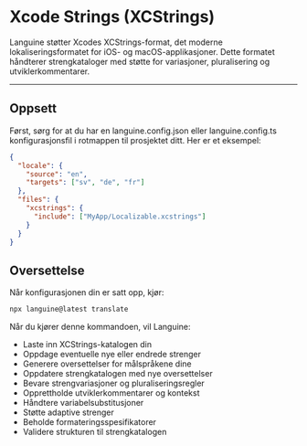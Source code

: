 # Xcode Strings (XCStrings)

Languine støtter Xcodes XCStrings-format, det moderne lokaliseringsformatet for iOS- og macOS-applikasjoner. Dette formatet håndterer strengkataloger med støtte for variasjoner, pluralisering og utviklerkommentarer.

---

## Oppsett

Først, sørg for at du har en languine.config.json eller languine.config.ts konfigurasjonsfil i rotmappen til prosjektet ditt. Her er et eksempel:

```json
{
  "locale": {
    "source": "en",
    "targets": ["sv", "de", "fr"]
  },
  "files": {
    "xcstrings": {
      "include": ["MyApp/Localizable.xcstrings"]
    }
  }
}
```

## Oversettelse

Når konfigurasjonen din er satt opp, kjør:

```bash
npx languine@latest translate
```

Når du kjører denne kommandoen, vil Languine:

- Laste inn XCStrings-katalogen din
- Oppdage eventuelle nye eller endrede strenger
- Generere oversettelser for målspråkene dine
- Oppdatere strengkatalogen med nye oversettelser
- Bevare strengvariasjoner og pluraliseringsregler
- Opprettholde utviklerkommentarer og kontekst
- Håndtere variabelsubstitusjoner
- Støtte adaptive strenger
- Beholde formateringsspesifikatorer
- Validere strukturen til strengkatalogen
